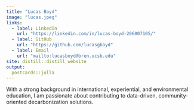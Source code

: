 ```yaml
---
title: "Lucas Boyd"
image: "lucas.jpeg"
links:
  - label: LinkedIn
    url: "https://linkedin.com/in/lucas-boyd-206007105/"
  - label: GitHub
    url: "https://github.com/lucasgboyd"
  - label: Email
    url: "mailto:lucasboyd@bren.ucsb.edu"
site: distill::distill_website
output:
  postcards::jolla
---
```

With a strong background in international, experiential, and environmental education, I am passionate about contributing to data-driven, community-oriented decarbonization solutions. 